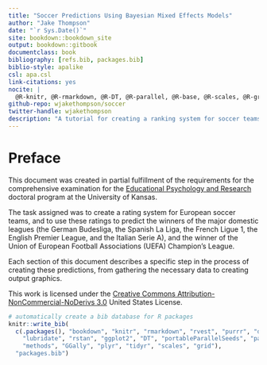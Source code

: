 ```yaml
--- 
title: "Soccer Predictions Using Bayesian Mixed Effects Models"
author: "Jake Thompson"
date: "`r Sys.Date()`"
site: bookdown::bookdown_site
output: bookdown::gitbook
documentclass: book
bibliography: [refs.bib, packages.bib]
biblio-style: apalike
csl: apa.csl
link-citations: yes
nocite: |
  @R-knitr, @R-rmarkdown, @R-DT, @R-parallel, @R-base, @R-scales, @R-grid
github-repo: wjakethompson/soccer
twitter-handle: wjakethompson
description: "A tutorial for creating a ranking system for soccer teams and making predictions."
---
```


# Preface {-}

This document was created in partial fulfillment of the requirements for the comprehensive examination for the [Educational Psychology and Research](http://epsy.ku.edu/academics/educational-psychology-research/phd/program-faculty) doctoral program at the University of Kansas.

The task assigned was to create a rating system for European soccer teams, and to use these ratings to predict the winners of the major domestic leagues (the German Budesliga, the Spanish La Liga, the French Ligue 1, the English Premier League, and the Italian Serie A), and the winner of the Union of European Football Associations (UEFA) Champion's League.

Each section of this document describes a specific step in the process of creating these predictions, from gathering the necessary data to creating output graphics.

This work is licensed under the [Creative Commons Attribution-NonCommercial-NoDerivs 3.0](http://creativecommons.org/licenses/by-nc-nd/3.0/us/) United States License. 

```r
# automatically create a bib database for R packages
knitr::write_bib(
  c(.packages(), "bookdown", "knitr", "rmarkdown", "rvest", "purrr", "dplyr",
    "lubridate", "rstan", "ggplot2", "DT", "portableParallelSeeds", "parallel",
    "methods", "GGally", "plyr", "tidyr", "scales", "grid"),
  "packages.bib")
```
